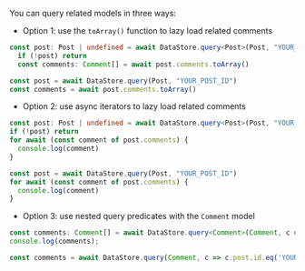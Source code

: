 You can query related models in three ways: 

- Option 1: use the `toArray()` function to lazy load related comments
<BlockSwitcher>
<Block name="TypeScript">

```ts
const post: Post | undefined = await DataStore.query<Post>(Post, "YOUR_POST_ID")
  if (!post) return
  const comments: Comment[] = await post.comments.toArray()
```

</Block>
<Block name="JavaScript">

```js
const post = await DataStore.query(Post, "YOUR_POST_ID")
const comments = await post.comments.toArray()
```

</Block>
</BlockSwitcher>

- Option 2: use async iterators to lazy load related comments
<BlockSwitcher>
<Block name="TypeScript">

```ts
const post: Post | undefined = await DataStore.query<Post>(Post, "YOUR_POST_ID")
if (!post) return
for await (const comment of post.comments) {
  console.log(comment)
}
```

</Block>
<Block name="JavaScript">

```js
const post = await DataStore.query(Post, "YOUR_POST_ID")
for await (const comment of post.comments) {
  console.log(comment)
}
```

</Block>
</BlockSwitcher>

- Option 3: use nested query predicates with the `Comment` model
<BlockSwitcher>
<Block name="TypeScript">

```ts
const comments: Comment[] = await DataStore.query<Comment>(Comment, c => c.post.id.eq('YOUR_POST_ID'));
console.log(comments);
```

</Block>
<Block name="JavaScript">

```js
const comments = await DataStore.query(Comment, c => c.post.id.eq('YOUR_POST_ID'));
```

</Block>
</BlockSwitcher>
